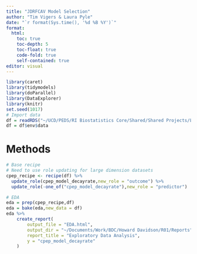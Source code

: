 ```yaml
---
title: "JDRFCAV Model Selection"
author: "Tim Vigers & Laura Pyle"
date: "`r format(Sys.time(), '%d %B %Y')`"
format:
  html:
    toc: true
    toc-depth: 5
    toc-float: true
    code-fold: true
    self-contained: true
editor: visual
---
```


```r
library(caret)
library(tidymodels)
library(doParallel)
library(DataExplorer)
library(knitr)
set.seed(1017)
# Import data
df = readRDS("~/UCD/PEDS/RI Biostatistics Core/Shared/Shared Projects/Laura/BDC/Projects/Howard Davidson/R01/Data_Raw/subset_data.rds")
df = df$env$data
```

# Methods

```r
# Base recipe
# Need to use role updating for large dimension datasets
cpep_recipe <- recipe(df) %>%
  update_role(cpep_model_decayrate,new_role = "outcome") %>%
  update_role(-one_of("cpep_model_decayrate"),new_role = "predictor")
```

```r
# EDA
eda = prep(cpep_recipe,df)
eda = bake(eda,new_data = df)
eda %>%
    create_report(
        output_file = "EDA.html",
        output_dir = "~/Documents/Work/BDC/Howard Davidson/R01/Reports",
        report_title = "Exploratory Data Analysis",
        y = "cpep_model_decayrate"
    )
```

